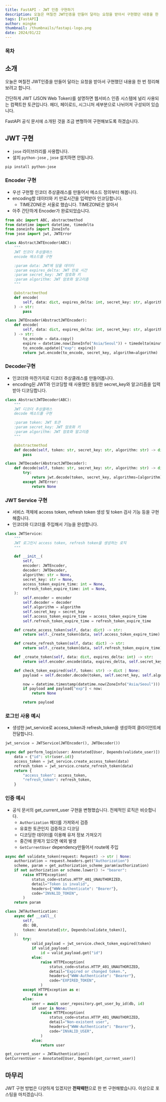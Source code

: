 ```yaml
---
title: FastAPI - JWT 인증 구현하기
description: 오늘은 며칠전 JWT인증을 만들어 달라는 요청을 받아서 구현했던 내용을 한 번 정리해보려고 합니다. 간단하게 JWT (JSON Web Token)를 설명하면 웹서비스 인증 시스템에 널리 사용되는 컴팩트한 토큰입니다. 헤더, 페이로드, 시그니처 세부분으로 나뉘어져 구성되어 있습니다. FastAPI 공식 문서에 소개된 것을 조금 변형하여 구현해보도록 하겠습니다.
tags: [FastAPI]
author: mingke
thumbnail: /thumbnails/fastapi-logo.png
date: 2024/01/22
---
```


### 목차

## 소개

오늘은 며칠전 JWT인증을 만들어 달라는 요청을 받아서 구현했던 내용을 한 번 정리해보려고 합니다.

간단하게 JWT (JSON Web Token)를 설명하면 웹서비스 인증 시스템에 널리 사용되는 컴팩트한 토큰입니다. 헤더, 페이로드, 시그니처 세부분으로 나뉘어져 구성되어 있습니다.

FastAPI 공식 문서에 소개된 것을 조금 변형하여 구현해보도록 하겠습니다.

## JWT 구현

- `jose` 라이브러리를 사용합니다.
- 설치 `python-jose` , `jose` 설치하면 안됩니다.

```bash
pip install python-jose
```

### Encoder 구현

- 우선 구현할 인코더 추상클래스를 만들어서 메소드 정의부터 해봅니다.
- encoding할 데이터와 키 만료시간을 입력받아 인코딩합니다.
  - TIMEZONE은 서울로 했습니다. TIMEZONE은 알아서
- 아주 간단하게 Encoder가 완료되었습니다.

```python
from abc import ABC, abstractmethod
from datetime import datetime, timedelta
from zoneinfo import ZoneInfo
from jose import jwt, JWTError

class AbstractJWTEncoder(ABC):
    """
    JWT 인코더 추상클래스
    encode 메소드를 구현

    :param data: JWT에 담을 데이터
    :param expires_delta: JWT 만료 시간
    :param secret_key: JWT 암호화 키
    :param algorithm: JWT 암호화 알고리즘
    """

    @abstractmethod
    def encode(
        self, data: dict, expires_delta: int, secret_key: str, algorithm: str
    ) -> str:
        pass

class JWTEncoder(AbstractJWTEncoder):
    def encode(
        self, data: dict, expires_delta: int, secret_key: str, algorithm: str
    ) -> str:
        to_encode = data.copy()
        expire = datetime.now(ZoneInfo("Asia/Seoul")) + timedelta(minutes=expires_delta)
        to_encode.update({"exp": expire})
        return jwt.encode(to_encode, secret_key, algorithm=algorithm)
```

### Decoder구현

- 인코더와 마찬가지로 디코더 추상클래스를 만들어봅니다.
- encoding된 JWT와 인코딩할 때 사용했던 동일한 secret_key와 알고리즘을 입력받아 디코딩합니다.

```python
class AbstractJWTDecoder(ABC):
    """
    JWT 디코더 추상클래스
    decode 메소드를 구현

    :param token: JWT 토큰
    :param secret_key: JWT 암호화 키
    :param algorithm: JWT 암호화 알고리즘
    """

    @abstractmethod
    def decode(self, token: str, secret_key: str, algorithm: str) -> dict | None:
        pass

class JWTDecoder(AbstractJWTDecoder):
    def decode(self, token: str, secret_key: str, algorithm: str) -> dict | None:
        try:
            return jwt.decode(token, secret_key, algorithms=[algorithm])
        except JWTError:
            return None
```

### JWT Service 구현

- 서비스 객체에 access token, refresh token 생성 및 token 검사 기능 등을 구현해줍니다.
- 인코더와 디코더를 주입해서 기능을 완성합니다.

```python
class JWTService:
    """
    JWT 로그인시 access token, refresh token을 생성하는 로직
    """

    def __init__(
        self,
        encoder: JWTEncoder,
        decoder: JWTDecoder,
        algorithm: str = None,
        secret_key: str = None,
        access_token_expire_time: int = None,
        refresh_token_expire_time: int = None,
    ):
        self.encoder = encoder
        self.decoder = decoder
        self.algorithm = algorithm
        self.secret_key = secret_key
        self.access_token_expire_time = access_token_expire_time
        self.refresh_token_expire_time = refresh_token_expire_time

    def create_access_token(self, data: dict) -> str:
        return self._create_token(data, self.access_token_expire_time)

    def create_refresh_token(self, data: dict) -> str:
        return self._create_token(data, self.refresh_token_expire_time)

    def _create_token(self, data: dict, expires_delta: int) -> str:
        return self.encoder.encode(data, expires_delta, self.secret_key, self.algorithm)

    def check_token_expired(self, token: str) -> dict | None:
        payload = self.decoder.decode(token, self.secret_key, self.algorithm)

        now = datetime.timestamp(datetime.now(ZoneInfo("Asia/Seoul")))
        if payload and payload["exp"] < now:
            return None

        return payload
```

### 로그인 사용 예시

- 생성한 jwt_service로 access_token과 refresh_token을 생성하여 클라이언트에 전달합니다.

```python
jwt_service = JWTService(JWTEncoder(), JWTDecoder())

async def perform_login(user: Annotated[User, Depends(validate_user)]) -> User:
    data = {"id": str(user.id)}
    access_token = jwt_service.create_access_token(data)
    refresh_token = jwt_service.create_refresh_token(data)
    return {
        "access_token": access_token,
        "refresh_token": refresh_token,
    }
```

### 인증 예시

- 공식 문서의 get_current_user 구현을 변형했습니다. 전체적인 로직은 비슷합니다.
  - `Authorization` 헤더를 가져와서 검증
  - 유효한 토큰인지 검증하고 디코딩
  - 디코딩한 데이터를 이용해 유저 정보 가져오기
  - 중간에 문제가 있으면 예외 발생
  - `GetCurrentUser` dependency만들어서 route에 주입

```python
async def validate_token(request: Request) -> str | None:
    authorization = request.headers.get("Authorization")
    scheme, param = get_authorization_scheme_param(authorization)
    if not authorization or scheme.lower() != "bearer":
        raise HTTPException(
            status_code=status.HTTP_401_UNAUTHORIZED,
            detail="Token is invalid",
            headers={"WWW-Authenticate": "Bearer"},
            code="INVALID_TOKEN",
        )
    return param

class JWTAuthentication:
    async def __call__(
        self,
        db: DB,
        token: Annotated[str, Depends(validate_token)],
    ):
        try:
            valid_payload = jwt_service.check_token_expired(token)
            if valid_payload:
                id = valid_payload.get("id")
            else:
                raise HTTPException(
                    status_code=status.HTTP_401_UNAUTHORIZED,
                    detail="Expired or changed token.",
                    headers={"WWW-Authenticate": "Bearer"},
                    code="EXPIRED_TOKEN",
                )
        except HTTPException as e:
            raise e
        else:
            user = await user_repository.get_user_by_id(db, id)
            if user is None:
                raise HTTPException(
                    status_code=status.HTTP_401_UNAUTHORIZED,
                    detail="Non-existent user",
                    headers={"WWW-Authenticate": "Bearer"},
                    code="INVALID_USER",
                )
            else:
                return user

get_current_user = JWTAuthentication()
GetCurrentUser = Annotated[User, Depends(get_current_user)]
```

## 마무리

JWT 구현 방법은 다양하게 있겠지만 **전략패턴**으로 한 번 구현해봤습니다. 이상으로 포스팅을 마치겠습니다.

<Link url="https://chaechae.life/blog/fastapi-jwt-cookie" />
